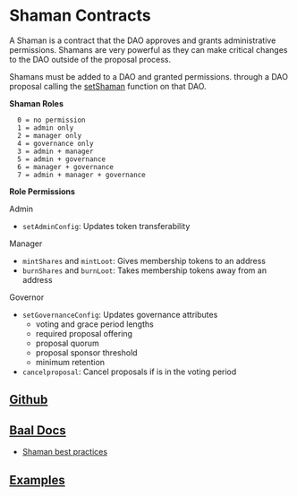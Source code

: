 # Shaman Contracts

A Shaman is a contract that the DAO approves and grants administrative permissions. Shamans are very powerful as they can make critical changes to the DAO outside of the proposal process.

Shamans must be added to a DAO and granted permissions. through a DAO proposal calling the [setShaman](https://moloch.daohaus.fun/functions#setshamans) function on that DAO.

**Shaman Roles**

```
  0 = no permission
  1 = admin only
  2 = manager only
  4 = governance only
  3 = admin + manager
  5 = admin + governance
  6 = manager + governance
  7 = admin + manager + governance
```

**Role Permissions**

Admin

- `setAdminConfig`: Updates token transferability

Manager

- `mintShares` and `mintLoot`: Gives membership tokens to an address
- `burnShares` and `burnLoot`: Takes membership tokens away from an address

Governor

- `setGovernanceConfig`: Updates governance attributes
  - voting and grace period lengths
  - required proposal offering
  - proposal quorum
  - proposal sponsor threshold
  - minimum retention
- `cancelproposal`: Cancel proposals if is in the voting period

## [Github](https://github.com/HausDAO/baal-shamans/tree/main/contracts)

## [Baal Docs](https://moloch.daohaus.fun/tools/shaman)

- [Shaman best practices](https://moloch.daohaus.fun/features/shamanBestPractice)

## [Examples](/contracts/shamans/examples)
